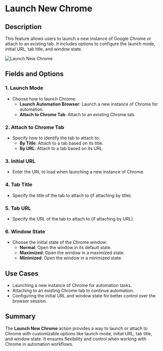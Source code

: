 # Launch New Chrome  

## Description

This feature allows users to launch a new instance of Google Chrome or attach to an existing tab. It includes options to configure the launch mode, initial URL, tab title, and window state.  

![Launch New Chrome](../../../assets/browser-automation/launch-new-chrome.png)  

## Fields and Options  

### 1. **Launch Mode**

- Choose how to launch Chrome:  
  - **Launch Automation Browser**: Launch a new instance of Chrome for automation.  
  - **Attach to Chrome Tab**: Attach to an existing Chrome tab.  

### 2. **Attach to Chrome Tab** 

- Specify how to identify the tab to attach to:  
  - **By Title**: Attach to a tab based on its title.  
  - **By URL**: Attach to a tab based on its URL.  

### 3. **Initial URL**

- Enter the URL to load when launching a new instance of Chrome.  

### 4. **Tab Title**

- Specify the title of the tab to attach to (if attaching by title).  

### 5. **Tab URL**

- Specify the URL of the tab to attach to (if attaching by URL).  

### 6. **Window State**

- Choose the initial state of the Chrome window:  
  - **Normal**: Open the window in its default state.  
  - **Maximized**: Open the window in a maximized state.  
  - **Minimized**: Open the window in a minimized state.  

## Use Cases

- Launching a new instance of Chrome for automation tasks.  
- Attaching to an existing Chrome tab to continue automation.  
- Configuring the initial URL and window state for better control over the browser session.  

## Summary

The **Launch New Chrome** action provides a way to launch or attach to Chrome with customizable options like launch mode, initial URL, tab title, and window state. It ensures flexibility and control when working with Chrome in automation workflows.